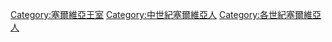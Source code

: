 [[Category:塞爾維亞王室|Category:塞爾維亞王室]]
[[Category:中世紀塞爾維亞人|Category:中世紀塞爾維亞人]]
[[Category:各世紀塞爾維亞人|Category:各世紀塞爾維亞人]]